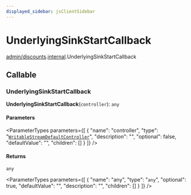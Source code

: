 ```yaml
---
displayed_sidebar: jsClientSidebar
---
```



# UnderlyingSinkStartCallback

[admin/discounts](../../modules/admin_discounts.mdx).[internal](../../admin_discounts/modules/admin_discounts.internal.mdx).UnderlyingSinkStartCallback

## Callable

### UnderlyingSinkStartCallback

**UnderlyingSinkStartCallback**(`controller`): `any`

#### Parameters

<ParameterTypes parameters={[
  {
    "name": "controller",
    "type": "[`WritableStreamDefaultController`](../../admin_discounts/modules/admin_discounts.internal.mdx#writablestreamdefaultcontroller)",
    "description": "",
    "optional": false,
    "defaultValue": "",
    "children": []
  }
]} />

#### Returns

`any`

<ParameterTypes parameters={[
  {
    "name": "any",
    "type": "`any`",
    "optional": true,
    "defaultValue": "",
    "description": "",
    "children": []
  }
]} />
